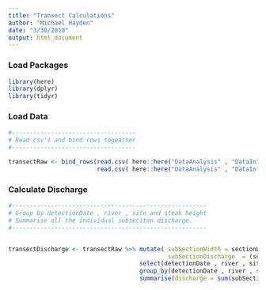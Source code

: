 ```yaml
---
title: "Transect Calculations"
author: "Michael Hayden"
date: "3/30/2018"
output: html_document
---
```


### Load Packages
```r
library(here)
library(dplyr)
library(tidyr)
```


### Load Data
```r
#-----------------------------------
# Read csv's and bind rows togeather
#-----------------------------------

transectRaw <- bind_rows(read.csv( here::here("DataAnalysis" , "DataIn" , "Transects" , "Jimmy" , "Jimmy_Transect_Raw.csv")),
                         read.csv( here::here("DataAnalysis" , "DataIn" , "Transects" , "Obear" , "Obear_Transect_Raw.csv")))


```

### Calculate Discharge
```r

#-------------------------------------------------------
# Group by detectionDate , river , site and steak height
# Summarise all the individual subseciton discharge.
#-------------------------------------------------------


transectDischarge <- transectRaw %>% mutate( subSectionWidth = sectionWidth / division ,
                                             subSectionDischarge  = (subSectionWidth * depth * velocity)) %>%
                                     select(detectionDate , river , site , steakHeight , sectionWidth , subSectionDischarge) %>%
                                     group_by(detectionDate , river , site , steakHeight) %>%
                                     summarise(discharge = sum(subSectionDischarge))
````